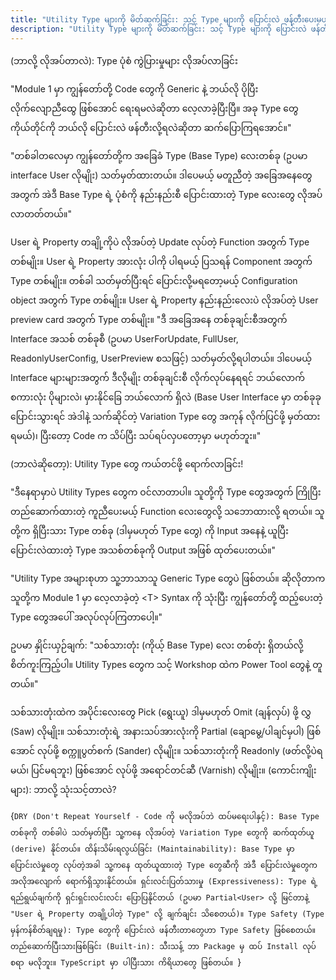 ```yaml
---
title: "Utility Type များကို မိတ်ဆက်ခြင်း: သင့် Type များကို ပြောင်းလဲ ဖန်တီးပေးမယ့် ကိရိယာများ"
description: "Utility Type များကို မိတ်ဆက်ခြင်း: သင့် Type များကို ပြောင်းလဲ ဖန်တီးပေးမယ့် ကိရိယာများ"
---
```


(ဘာလို့ လိုအပ်တာလဲ): Type ပုံစံ ကွဲပြားမှုများ လိုအပ်လာခြင်း

"Module 1 မှာ ကျွန်တော်တို့ Code တွေကို Generic နဲ့ ဘယ်လို ပိုပြီး လိုက်လျောညီထွေ ဖြစ်အောင် ရေးရမလဲဆိုတာ လေ့လာခဲ့ပြီးပြီ။ အခု Type တွေ ကိုယ်တိုင်ကို ဘယ်လို ပြောင်းလဲ ဖန်တီးလို့ရလဲဆိုတာ ဆက်ပြောကြရအောင်။"

"တစ်ခါတလေမှာ ကျွန်တော်တို့က အခြေခံ Type (Base Type) လေးတစ်ခု (ဥပမာ interface User လိုမျိုး) သတ်မှတ်ထားတယ်။ ဒါပေမယ့် မတူညီတဲ့ အခြေအနေတွေအတွက် အဲဒီ Base Type ရဲ့ ပုံစံကို နည်းနည်းစီ ပြောင်းထားတဲ့ Type လေးတွေ လိုအပ်လာတတ်တယ်။"

User ရဲ့ Property တချို့ကိုပဲ လိုအပ်တဲ့ Update လုပ်တဲ့ Function အတွက် Type တစ်မျိုး။
User ရဲ့ Property အားလုံး ပါကို ပါရမယ့် ပြသရန် Component အတွက် Type တစ်မျိုး။
တစ်ခါ သတ်မှတ်ပြီးရင် ပြောင်းလို့မရတော့မယ့် Configuration object အတွက် Type တစ်မျိုး။
User ရဲ့ Property နည်းနည်းလေးပဲ လိုအပ်တဲ့ User preview card အတွက် Type တစ်မျိုး။
"ဒီ အခြေအနေ တစ်ခုချင်းစီအတွက် Interface အသစ် တစ်ခုစီ (ဥပမာ UserForUpdate, FullUser, ReadonlyUserConfig, UserPreview စသဖြင့်) သတ်မှတ်လို့ရပါတယ်။ ဒါပေမယ့် Interface များများအတွက် ဒီလိုမျိုး တစ်ခုချင်းစီ လိုက်လုပ်နေရရင် ဘယ်လောက် စကားလုံး ပိုများလဲ၊ မှားနိုင်ခြေ ဘယ်လောက် ရှိလဲ (Base User Interface မှာ တစ်ခုခု ပြောင်းသွားရင် အဲဒါနဲ့ သက်ဆိုင်တဲ့ Variation Type တွေ အကုန် လိုက်ပြင်ဖို့ မှတ်ထားရမယ်)၊ ပြီးတော့ Code က သိပ်ပြီး သပ်ရပ်လှပတော့မှာ မဟုတ်ဘူး။"

(ဘာလဲဆိုတော့): Utility Type တွေ ကယ်တင်ဖို့ ရောက်လာခြင်း!

"ဒီနေရာမှာပဲ Utility Types တွေက ဝင်လာတာပါ။ သူတို့ကို Type တွေအတွက် ကြိုပြီး တည်ဆောက်ထားတဲ့ ကူညီပေးမယ့် Function လေးတွေလို့ သဘောထားလို့ ရတယ်။ သူတို့က ရှိပြီးသား Type တစ်ခု (ဒါမှမဟုတ် Type တွေ) ကို Input အနေနဲ့ ယူပြီး ပြောင်းလဲထားတဲ့ Type အသစ်တစ်ခုကို Output အဖြစ် ထုတ်ပေးတယ်။"

"Utility Type အများစုဟာ သူ့ဘာသာသူ Generic Type တွေပဲ ဖြစ်တယ်။ ဆိုလိုတာက သူတို့က Module 1 မှာ လေ့လာခဲ့တဲ့ \<T> Syntax ကို သုံးပြီး ကျွန်တော်တို့ ထည့်ပေးတဲ့ Type တွေအပေါ် အလုပ်လုပ်ကြတာပေါ့။"

ဥပမာ နှိုင်းယှဉ်ချက်: "သစ်သားတုံး (ကိုယ့် Base Type) လေး တစ်တုံး ရှိတယ်လို့ စိတ်ကူးကြည့်ပါ။ Utility Types တွေက သင့် Workshop ထဲက Power Tool တွေနဲ့ တူတယ်။"

သစ်သားတုံးထဲက အပိုင်းလေးတွေ Pick (ရွေးယူ) ဒါမှမဟုတ် Omit (ချန်လှပ်) ဖို့ လွှ (Saw) လိုမျိုး။
သစ်သားတုံးရဲ့ အနားသပ်အားလုံးကို Partial (ချောမွေ့/ပါချင်မှပါ) ဖြစ်အောင် လုပ်ဖို့ စက္ကူပွတ်စက် (Sander) လိုမျိုး။
သစ်သားတုံးကို Readonly (ဖတ်လို့ပဲရမယ်၊ ပြင်မရဘူး) ဖြစ်အောင် လုပ်ဖို့ အရောင်တင်ဆီ (Varnish) လိုမျိုး။
(ကောင်းကျိုးများ): ဘာလို့ သုံးသင့်တာလဲ?

{`DRY (Don't Repeat Yourself - Code ကို မလိုအပ်ဘဲ ထပ်မရေးပါနှင့်): Base Type တစ်ခုကို တစ်ခါပဲ သတ်မှတ်ပြီး သူ့ကနေ လိုအပ်တဲ့ Variation Type တွေကို ဆက်ထုတ်ယူ (derive) နိုင်တယ်။
ထိန်းသိမ်းရလွယ်ခြင်း (Maintainability): Base Type မှာ ပြောင်းလဲမှုတွေ လုပ်တဲ့အခါ သူ့ကနေ ထုတ်ယူထားတဲ့ Type တွေဆီကို အဲဒီ ပြောင်းလဲမှုတွေက အလိုအလျောက် ရောက်ရှိသွားနိုင်တယ်။
ရှင်းလင်းပြတ်သားမှု (Expressiveness): Type ရဲ့ ရည်ရွယ်ချက်ကို ရှင်းရှင်းလင်းလင်း ပြောပြနိုင်တယ် (ဥပမာ Partial<User> လို့ မြင်တာနဲ့ "User ရဲ့ Property တချို့ပါတဲ့ Type" လို့ ချက်ချင်း သိစေတယ်)။
Type Safety (Type မှန်ကန်စိတ်ချရမှု): Type တွေကို ပြောင်းလဲ ဖန်တီးတာတွေဟာ Type Safety ဖြစ်စေတယ်။
တည်ဆောက်ပြီးသားဖြစ်ခြင်း (Built-in): သီးသန့် ဘာ Package မှ ထပ် Install လုပ်စရာ မလိုဘူး။ TypeScript မှာ ပါပြီးသား ကိရိယာတွေ ဖြစ်တယ်။
`}
